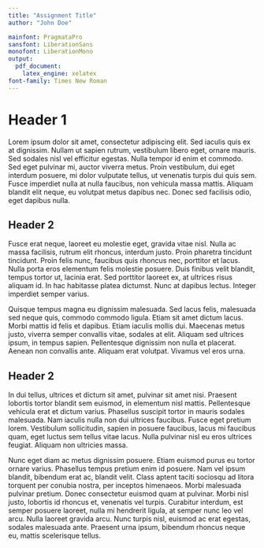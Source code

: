 ```yaml
---
title: "Assignment Title"
author: "John Doe"

mainfont: PragmataPro
sansfont: LiberationSans
monofont: LiberationMono
output:
  pdf_document:
    latex_engine: xelatex
font-family: Times New Roman
---
```


# Header 1

Lorem ipsum dolor sit amet, consectetur adipiscing elit. Sed iaculis quis ex at dignissim. Nullam ut sapien rutrum, vestibulum libero eget, ornare mauris. Sed sodales nisl vel efficitur egestas. Nulla tempor id enim et commodo. Sed eget pulvinar mi, auctor viverra metus. Proin vestibulum, dui eget interdum posuere, mi dolor vulputate tellus, ut venenatis turpis dui quis sem. Fusce imperdiet nulla at nulla faucibus, non vehicula massa mattis. Aliquam blandit elit neque, eu volutpat metus dapibus nec. Donec sed facilisis odio, eget dapibus nulla.

## Header 2

Fusce erat neque, laoreet eu molestie eget, gravida vitae nisl. Nulla ac massa facilisis, rutrum elit rhoncus, interdum justo. Proin pharetra tincidunt tincidunt. Proin felis nunc, faucibus quis rhoncus nec, porttitor et lacus. Nulla porta eros elementum felis molestie posuere. Duis finibus velit blandit, tempus tortor ut, lacinia erat. Sed porttitor laoreet ex, at ultrices risus aliquam id. In hac habitasse platea dictumst. Nunc at dapibus lectus. Integer imperdiet semper varius.

Quisque tempus magna eu dignissim malesuada. Sed lacus felis, malesuada sed neque quis, commodo commodo ligula. Etiam sit amet dictum lacus. Morbi mattis id felis et dapibus. Etiam iaculis mollis dui. Maecenas metus justo, viverra semper convallis vitae, sodales at elit. Aliquam sed ultrices ipsum, in tempus sapien. Pellentesque dignissim non nulla et placerat. Aenean non convallis ante. Aliquam erat volutpat. Vivamus vel eros urna.


## Header 2

In dui tellus, ultrices et dictum sit amet, pulvinar sit amet nisi. Praesent lobortis tortor blandit sem euismod, in elementum nisl mattis. Pellentesque vehicula erat et dictum varius. Phasellus suscipit tortor in mauris sodales malesuada. Nam iaculis nulla non dui ultrices faucibus. Fusce eget pretium lorem. Vestibulum sollicitudin, sapien in posuere faucibus, lacus mi faucibus quam, eget luctus sem tellus vitae lacus. Nulla pulvinar nisl eu eros ultrices feugiat. Aliquam non ultricies massa.

Nunc eget diam ac metus dignissim posuere. Etiam euismod purus eu tortor ornare varius. Phasellus tempus pretium enim id posuere. Nam vel ipsum blandit, bibendum erat ac, blandit velit. Class aptent taciti sociosqu ad litora torquent per conubia nostra, per inceptos himenaeos. Morbi malesuada pulvinar pretium. Donec consectetur euismod quam at pulvinar. Morbi nisl justo, lobortis id rhoncus et, venenatis vel turpis. Curabitur interdum, est semper posuere laoreet, nulla mi hendrerit ligula, at semper nunc leo vel arcu. Nulla laoreet gravida arcu. Nunc turpis nisl, euismod ac erat egestas, sodales malesuada ante. Praesent urna ipsum, bibendum rhoncus neque eu, mattis scelerisque tellus. 







